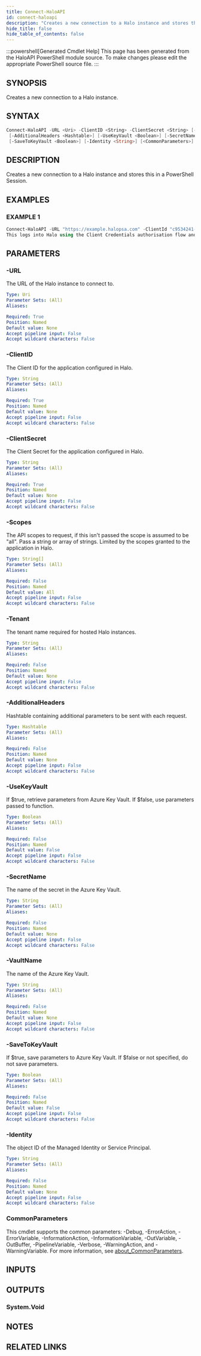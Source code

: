 ```yaml
---
title: Connect-HaloAPI
id: connect-haloapi
description: "Creates a new connection to a Halo instance and stores this in a PowerShell Session."
hide_title: false
hide_table_of_contents: false
---
```


:::powershell[Generated Cmdlet Help]
This page has been generated from the HaloAPI PowerShell module source. To make changes please edit the appropriate PowerShell source file.
:::

## SYNOPSIS

Creates a new connection to a Halo instance.

## SYNTAX

```powershell
Connect-HaloAPI -URL <Uri> -ClientID <String> -ClientSecret <String> [-Scopes <String[]>] [-Tenant <String>]
 [-AdditionalHeaders <Hashtable>] [-UseKeyVault <Boolean>] [-SecretName <String>] [-VaultName <String>]
 [-SaveToKeyVault <Boolean>] [-Identity <String>] [<CommonParameters>]
```

## DESCRIPTION

Creates a new connection to a Halo instance and stores this in a PowerShell Session.

## EXAMPLES

### EXAMPLE 1

```powershell
Connect-HaloAPI -URL "https://example.halopsa.com" -ClientId "c9534241-dde9-4d04-9d45-32b1fbff22ed" -ClientSecret "14c0c9af-2db1-48ab-b29c-51975df4afa2-739e4ef2-9aad-4fe9-b486-794feca48ea8" -Scopes "all" -Tenant "demo" -VaultName "MyVault" -SaveToKeyVault $true
This logs into Halo using the Client Credentials authorisation flow and saves the secrets to the specified Azure Key Vault for future use.
```

## PARAMETERS

### -URL

The URL of the Halo instance to connect to.

```yaml
Type: Uri
Parameter Sets: (All)
Aliases:

Required: True
Position: Named
Default value: None
Accept pipeline input: False
Accept wildcard characters: False
```

### -ClientID

The Client ID for the application configured in Halo.

```yaml
Type: String
Parameter Sets: (All)
Aliases:

Required: True
Position: Named
Default value: None
Accept pipeline input: False
Accept wildcard characters: False
```

### -ClientSecret

The Client Secret for the application configured in Halo.

```yaml
Type: String
Parameter Sets: (All)
Aliases:

Required: True
Position: Named
Default value: None
Accept pipeline input: False
Accept wildcard characters: False
```

### -Scopes

The API scopes to request, if this isn't passed the scope is assumed to be "all".
Pass a string or array of strings.
Limited by the scopes granted to the application in Halo.

```yaml
Type: String[]
Parameter Sets: (All)
Aliases:

Required: False
Position: Named
Default value: All
Accept pipeline input: False
Accept wildcard characters: False
```

### -Tenant

The tenant name required for hosted Halo instances.

```yaml
Type: String
Parameter Sets: (All)
Aliases:

Required: False
Position: Named
Default value: None
Accept pipeline input: False
Accept wildcard characters: False
```

### -AdditionalHeaders

Hashtable containing additional parameters to be sent with each request.

```yaml
Type: Hashtable
Parameter Sets: (All)
Aliases:

Required: False
Position: Named
Default value: None
Accept pipeline input: False
Accept wildcard characters: False
```

### -UseKeyVault

If $true, retrieve parameters from Azure Key Vault.
If $false, use parameters passed to function.

```yaml
Type: Boolean
Parameter Sets: (All)
Aliases:

Required: False
Position: Named
Default value: False
Accept pipeline input: False
Accept wildcard characters: False
```

### -SecretName

The name of the secret in the Azure Key Vault.

```yaml
Type: String
Parameter Sets: (All)
Aliases:

Required: False
Position: Named
Default value: None
Accept pipeline input: False
Accept wildcard characters: False
```

### -VaultName

The name of the Azure Key Vault.

```yaml
Type: String
Parameter Sets: (All)
Aliases:

Required: False
Position: Named
Default value: None
Accept pipeline input: False
Accept wildcard characters: False
```

### -SaveToKeyVault

If $true, save parameters to Azure Key Vault.
If $false or not specified, do not save parameters.

```yaml
Type: Boolean
Parameter Sets: (All)
Aliases:

Required: False
Position: Named
Default value: False
Accept pipeline input: False
Accept wildcard characters: False
```

### -Identity

The object ID of the Managed Identity or Service Principal.

```yaml
Type: String
Parameter Sets: (All)
Aliases:

Required: False
Position: Named
Default value: None
Accept pipeline input: False
Accept wildcard characters: False
```

### CommonParameters

This cmdlet supports the common parameters: -Debug, -ErrorAction, -ErrorVariable, -InformationAction, -InformationVariable, -OutVariable, -OutBuffer, -PipelineVariable, -Verbose, -WarningAction, and -WarningVariable. For more information, see [about_CommonParameters](http://go.microsoft.com/fwlink/?LinkID=113216).

## INPUTS


## OUTPUTS

### System.Void

## NOTES

## RELATED LINKS
